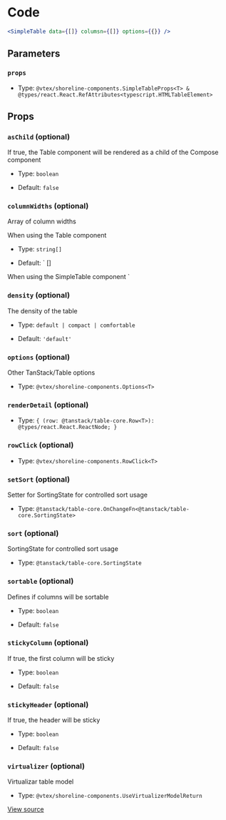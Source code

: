 # Code

```jsx
<SimpleTable data={[]} columsn={[]} options={{}} />
```

## Parameters

### `props`

- Type: `@vtex/shoreline-components.SimpleTableProps<T> & @types/react.React.RefAttributes<typescript.HTMLTableElement>`

## Props

### `asChild` (optional)

If true, the Table component will be rendered as a child of the Compose component

- Type: `boolean`

- Default: `false`

### `columnWidths` (optional)

Array of column widths

When using the Table component

- Type: `string[]`

- Default: `
  []

When using the SimpleTable component
`

### `density` (optional)

The density of the table

- Type: `default | compact | comfortable`

- Default: `'default'`

### `options` (optional)

Other TanStack/Table options

- Type: `@vtex/shoreline-components.Options<T>`

### `renderDetail` (optional)

- Type: `{ (row: @tanstack/table-core.Row<T>): @types/react.React.ReactNode; }`

### `rowClick` (optional)

- Type: `@vtex/shoreline-components.RowClick<T>`

### `setSort` (optional)

Setter for SortingState for controlled sort usage

- Type: `@tanstack/table-core.OnChangeFn<@tanstack/table-core.SortingState>`

### `sort` (optional)

SortingState for controlled sort usage

- Type: `@tanstack/table-core.SortingState`

### `sortable` (optional)

Defines if columns will be sortable

- Type: `boolean`

- Default: `false`

### `stickyColumn` (optional)

If true, the first column will be sticky

- Type: `boolean`

- Default: `false`

### `stickyHeader` (optional)

If true, the header will be sticky

- Type: `boolean`

- Default: `false`

### `virtualizer` (optional)

Virtualizar table model

- Type: `@vtex/shoreline-components.UseVirtualizerModelReturn`

[View source](https://github.com/vtex/shoreline/blob/4b310ee4d/packages/components/src/simple-table/simple-table.tsx#L29)
